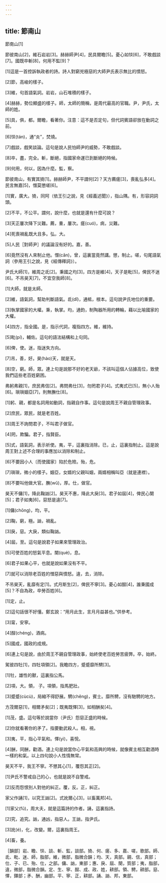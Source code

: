 ```yaml
---
---
---
```

title: 節南山
---




節南山[1]

節彼南山[2]，維石岩岩[3]。赫赫師尹[4]，民具爾瞻[5]。憂心如惔[6]，不敢戲談[7]。國既卒斬[8]，何用不監[9]？

[1]這是一首控訴執政者的詩。詩人對窮兇極惡的大師尹氏表示無比的憤怒。

[2]節，高峻的樣子。

[3]維，句首語氣詞。岩岩，山石堆積的樣子。

[4]赫赫，勢位顯盛的樣子。師，太師的簡稱，是周代最高的官職。尹，尹氏，太師的姓。

[5]具，俱，都。爾瞻，看著你。注意：這不是否定句，但代詞賓語卻放在動詞之前。

[6]惔(tán)，通“炎”，焚燒。

[7]戲談，戲笑談論。這句是說人民怕師尹的威勢，不敢戲談。

[8]卒，盡，完全。斬，斷絕，指國家命運已到斷絕的時候。

[9]何用，何以，因為什麼。監，察。

節彼南山，有實其猗[1]。赫赫師尹，不平謂何[2]？天方薦瘥[3]，喪亂弘多[4]。民言無嘉[5]，憯莫懲嗟[6]。

[1]實，廣大。猗，同阿（依王引之說，見《經義述聞》），指山隅。有，形容詞詞頭。

[2]不平，不公平。謂何，說什麼，也就是還有什麼可說？

[3]天正屢次降下災難。薦，重，屢次。瘥(cuó)，病，災難。

[4]死喪禍亂既大且多。弘，大。

[5]人民［對師尹］的議論沒有好的。嘉，善。

[6]竟然沒有人來制止他。憯(cǎn)，曾，這裏當竟然講。懲，制止。嗟，句尾語氣詞（參用王引之說，見《經傳釋詞》）。

尹氏大師[1]，維周之氐[2]。秉國之均[3]，四方是維[4]，天子是毗[5]，俾民不迷[6]。不吊昊天[7]，不宜空我師[8]。

[1]大師，就是太師。

[2]維，語氣詞，幫助判斷語氣。氐(dǐ)，通柢，根本。這句說尹氏地位的重要。

[3]執掌國家的大權。秉，執掌。均，通鈞，制陶器所用的轉輪，藉以比喻國家的大權。

[4]四方，指全國。是，指示代詞，複指四方。維，維持。

[5]毗(pí)，輔佐。這句的語法結構和上句同。

[6]俾，使。迷，指迷失方向。

[7]吊，善，好。昊(hào)天，就是天。

[8]空，窮。師，眾。連上句是說那不好的老天爺，不該叫這個人佔據高位，致使我們這些老百姓窮困。

弗躬弗親[1]，庶民弗信[2]。弗問弗仕[3]，勿罔君子[4]。式夷式已[5]，無小人殆[6]。瑣瑣姻亞[7]，則無膴仕[8]。

[1]躬、親，都是名詞用如動詞，指親自作事。這句是說周王不親自管理政事。

[2]庶民，眾民，就是老百姓。

[3]周王不詢問君子，不叫君子做官。

[4]罔，欺騙。君子，指賢臣。

[5]式，語氣詞，表示祈使。夷，平，這裏指消除。已，止，這裏指制止。這是說周王對上述不合理的事應加以消除和制止。

[6]不要因小人〔而使國家〕陷於危險。殆，危。

[7]瑣瑣，微小的樣子。姻亞，女婿的父親叫姻，兩婿相稱叫亞（就是連襟）。

[8]不要叫他做大官。膴(wǔ)，厚。仕，做官。

昊天不傭[1]，降此鞠訩[2]。昊天不惠，降此大戾[3]。君子如屆[4]，俾民心闋[5]；君子如夷[6]，惡怒是違[7]。

[1]傭(chōng)，均，平。

[2]鞠，窮，極。訩，禍亂。

[3]戾，惡。大戾，類似鞠訩。

[4]屆，至。這句是說君子如果來管理政治。

[5]可使百姓的怒氣平息。闋(què)，息。

[6]君子如果心平，也就是說如果沒有不平。

[7]就可以消除老百姓的憎惡與憤怒。違，去，消除。

不吊昊天，亂靡有定[1]。式月斯生[2]，俾民不寧[3]。憂心如酲[4]，誰秉國成[5]？不自為政，卒勞百姓[6]。

[1]定，止。

[2]這句話很不好懂。鄭玄說：“用月此生，言月月益甚也。”供參考。

[3]甯，安寧。

[4]酲(chéng)，酒病。

[5]國成，國政的成規。

[6]連上句是說，由於周王不親自管理政事，始終使老百姓勞苦疲弊。卒，始終。

駕彼四牡[1]，四牡項領[2]。我瞻四方，蹙蹙靡所騁[3]。

[1]牡，雄性的獸，這裏指公馬。

[2]項，大。領， 子。項領，指馬肥壯。

[3]蹙蹙(cùcù)，局縮不得舒展。騁(chěng)，賓士。靡所騁，沒有馳騁的地方。

方茂爾惡[1]，相爾矛矣[2]；既夷既懌[3]，如相酬矣[4]。

[1]茂，盛。這句等於說當你（尹氏）怨惡正盛的時候。

[2]你就看著你的矛了。指要動武殺人。相，視。

[3]夷，平，指心平氣和。懌(yì)，喜悅。

[4]酬，同酬，勸酒。連上句是說當你心平氣和高興的時候，就像賓主相互勸酒時一樣的和氣。以上四句說小人性情無常。

昊天不平，我王不寧。不懲其心[1]，覆怨其正[2]。

[1]尹氏不警戒自己的心，也就是說不自警戒。

[2]反而怨恨別人對他的糾正。覆，反。正，糾正。

家父作誦[1]，以究王訩[2]。式訛爾心[3]，以畜萬邦[4]。

[1]家父(fǔ)，周大夫，就是這篇詩的作者。誦，這裏指詩。

[2]究，追究。訩，通凶，指惡人。王訩，指尹氏。

[3]訛(é)，化，改變。爾，這裏指周王。

[4]畜，養。

［韻部］岩、瞻、惔、談、斬、監，談部。猗、何、瘥、多、嘉、嗟，歌部。師、氐、毗、迷、師，脂部，維，微部，脂微合韻；均、天，真部。親、信，真部；仕、子、已、殆、仕，之部。傭、訩，東部；惠、戾、屆、闋，質部；夷，脂部，違，微部，脂微合韻。定、生、寧、酲、成、政、姓，耕部。領、騁，耕部。惡、懌，鐸部；矛、酬，幽部。平、寧、正，耕部。誦、訩、邦，東部。